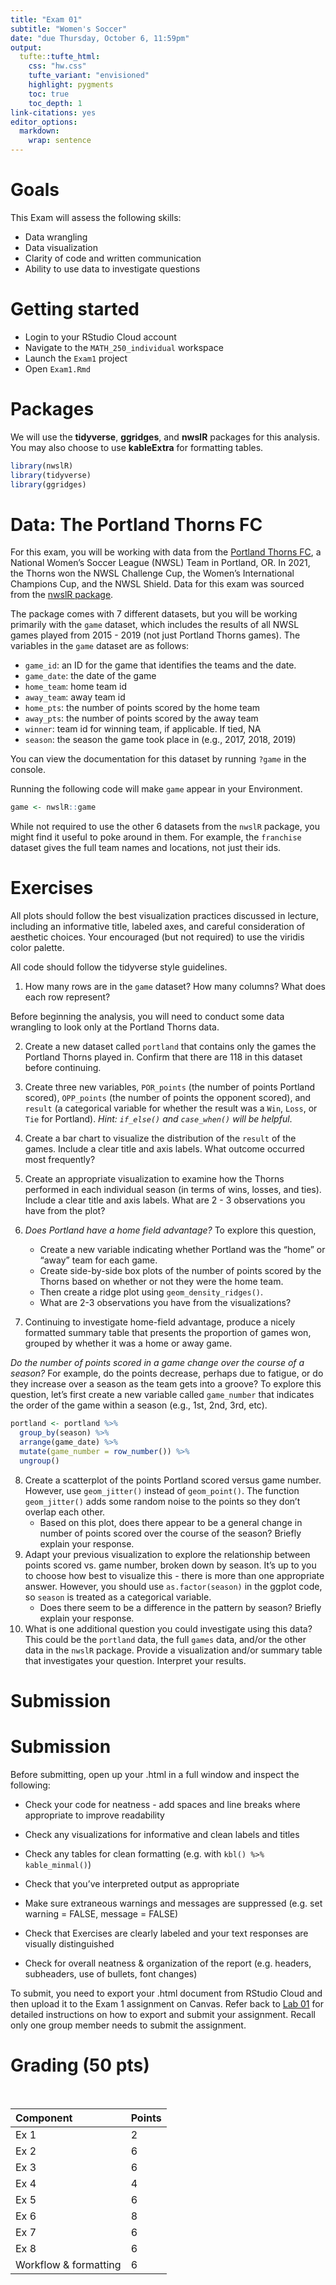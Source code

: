 ```yaml
---
title: "Exam 01"
subtitle: "Women's Soccer"
date: "due Thursday, October 6, 11:59pm"
output: 
  tufte::tufte_html:
    css: "hw.css"
    tufte_variant: "envisioned"
    highlight: pygments
    toc: true
    toc_depth: 1
link-citations: yes
editor_options: 
  markdown: 
    wrap: sentence
---
```


# Goals

This Exam will assess the following skills:

+ Data wrangling
+ Data visualization
+ Clarity of code and written communication 
+ Ability to use data to investigate questions

# Getting started

+ Login to your RStudio Cloud account
+ Navigate to the `MATH_250_individual` workspace 
+ Launch the `Exam1` project
+ Open `Exam1.Rmd`

# Packages

We will use the **tidyverse**, **ggridges**, and **nwslR** packages for this analysis. You may also choose to use **kableExtra** for formatting tables.

```r
library(nwslR)
library(tidyverse)
library(ggridges)
```

# Data: The Portland Thorns FC

For this exam, you will be working with data from the [Portland Thorns FC ](https://www.nwslsoccer.com/team/portland-thorns-fc/stats), a National Women's Soccer League (NWSL) Team in Portland, OR. In 2021, the Thorns won the NWSL Challenge Cup, the Women's International Champions Cup, and the NWSL Shield. Data for this exam was sourced from the [nwslR package](https://github.com/adror1/nwslR). 

The package comes with 7 different datasets, but you will be working primarily with the `game` dataset, which includes the results of all NWSL games played from 2015 - 2019 (not just Portland Thorns games). The variables in the `game` dataset are as follows:

- `game_id`: an ID for the game that identifies the teams and the date.
- `game_date`: the date of the game
- `home_team`: home team id
- `away_team`: away team id
- `home_pts`: the number of points scored by the home team
- `away_pts`: the number of points scored by the away team
- `winner`: team id for winning team, if applicable. If tied, NA
- `season`: the season the game took place in (e.g., 2017, 2018, 2019)

You can view the documentation for this dataset by running `?game` in the console. 

Running the following code will make `game` appear in your Environment.

```r
game <- nwslR::game
```

While not required to use the other 6 datasets from the `nwslR` package, you might find it useful to poke around in them. For example, the `franchise` dataset gives the full team names and locations, not just their ids.  

# Exercises 

All plots should follow the best visualization practices discussed in lecture, including an informative title, labeled axes, and careful consideration of aesthetic choices. Your encouraged (but not required) to use the viridis color palette. 

All code should follow the tidyverse style guidelines.

1. How many rows are in the `game` dataset? How many columns? What does each row represent?

Before beginning the analysis, you will need to conduct some data wrangling to look only at the Portland Thorns data.

2. Create a new dataset called `portland` that contains only the games the Portland Thorns played in. Confirm that there are 118 in this dataset before continuing. 

3. Create three new variables, `POR_points` (the number of points Portland scored), `OPP_points` (the number of points the opponent scored), and `result` (a categorical variable for whether the result was a `Win`, `Loss`, or `Tie` for Portland). *Hint: `if_else()` and `case_when()` will be helpful*. 

4. Create a bar chart to visualize the distribution of the `result` of the games. Include a clear title and axis labels. What outcome occurred most frequently?

5. Create an appropriate visualization to examine how the Thorns performed in each individual season (in terms of wins, losses, and ties). Include a clear title and axis labels. What are 2 - 3 observations you have from the plot?

6. *Does Portland have a home field advantage?* To explore this question, 

    - Create a new variable indicating whether Portland was the "home" or "away" team for each game. 
    - Create side-by-side box plots of the number of points scored by the Thorns based on whether or not they were the home team.  
    - Then create a ridge plot using `geom_density_ridges()`.
    - What are 2-3 observations you have from the visualizations? 

7. Continuing to investigate home-field advantage, produce a nicely formatted summary table that presents the proportion of games won, grouped by whether it was a home or away game.

*Do the number of points scored in a game change over the course of a season?* For example, do the points decrease, perhaps due to fatigue, or do they increase over a season as the team gets into a groove? To explore this question, let's first create a new variable called `game_number` that indicates the order of the game within a season (e.g., 1st, 2nd, 3rd, etc).

```r
portland <- portland %>% 
  group_by(season) %>% 
  arrange(game_date) %>% 
  mutate(game_number = row_number()) %>% 
  ungroup()
```

8. Create a scatterplot of the points Portland scored versus game number. However, use `geom_jitter()` instead of `geom_point()`. The function `geom_jitter()` adds some random noise to the points so they don't overlap each other.
    - Based on this plot, does there appear to be a general change in number of points scored over the course of the season? Briefly explain your response. 

9. Adapt your previous visualization to explore the relationship between points scored vs. game number, broken down by season. It's up to you to choose how best to visualize this - there is more than one appropriate answer. However, you should use `as.factor(season)` in the ggplot code, so `season` is treated as a categorical variable. 
    - Does there seem to be a difference in the pattern by season? Briefly explain your response. 

10. What is one additional question you could investigate using this data? This could be the `portland` data, the full `games` data, and/or the other data in the `nwslR` package. Provide a visualization and/or summary table that investigates your question. Interpret your results. 

# Submission 

# Submission

Before submitting, open up your .html in a full window and inspect the following:

+ Check your code for neatness - add spaces and line breaks where appropriate to improve readability

+ Check any visualizations for informative and clean labels and titles

+ Check any tables for clean formatting (e.g. with `kbl() %>% kable_minmal()`)

+ Check that you've interpreted output as appropriate

+ Make sure extraneous warnings and messages are suppressed (e.g. set warning = FALSE, message = FALSE)

+ Check that Exercises are clearly labeled and your text responses are visually distinguished

+ Check for overall neatness & organization of the report (e.g. headers, subheaders, use of bullets, font changes)

To submit, you need to export your .html document from RStudio Cloud and then upload it to the Exam 1 assignment on Canvas. Refer back to [Lab 01](https://kgfitzgerald.github.io/APU_MATH_250/labs/lab-01-hello-r.html) for detailed instructions on how to export and submit your assignment. Recall only one group member needs to submit the assignment.

# Grading (50 pts)

<br>

| Component | Points |
|:----------|:-------|
| Ex 1      | 2      |
| Ex 2      | 6    |
| Ex 3      | 6   |
| Ex 4      | 4   |
| Ex 5      | 6      |
| Ex 6      | 8    |
| Ex 7      | 6   |
| Ex 8      | 6    |
| Workflow & formatting   | 6      |

